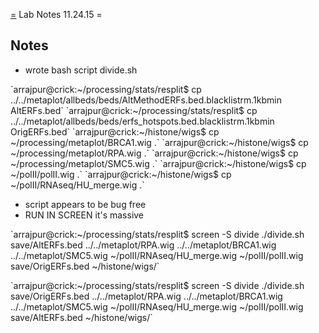 [[=]] Lab Notes 11.24.15 =

== Notes ==
* wrote bash script divide.sh
`arrajpur@crick:~/processing/stats/resplit$ cp ../../metaplot/allbeds/beds/AltMethodERFs.bed.blacklistrm.1kbmin AltERFs.bed`
`arrajpur@crick:~/processing/stats/resplit$ cp ../../metaplot/allbeds/beds/erfs_hotspots.bed.blacklistrm.1kbmin OrigERFs.bed`
`arrajpur@crick:~/histone/wigs$ cp ~/processing/metaplot/BRCA1.wig .`
`arrajpur@crick:~/histone/wigs$ cp ~/processing/metaplot/RPA.wig .`
`arrajpur@crick:~/histone/wigs$ cp ~/processing/metaplot/SMC5.wig .`
`arrajpur@crick:~/histone/wigs$ cp ~/polII/polII.wig .`
`arrajpur@crick:~/histone/wigs$ cp ~/polII/RNAseq/HU_merge.wig .`
* script appears to be bug free
* RUN IN SCREEN it's massive

`arrajpur@crick:~/processing/stats/resplit$ screen -S divide ./divide.sh save/AltERFs.bed ../../metaplot/RPA.wig ../../metaplot/BRCA1.wig ../../metaplot/SMC5.wig ~/polII/RNAseq/HU_merge.wig ~/polII/polII.wig save/OrigERFs.bed ~/histone/wigs/`

`arrajpur@crick:~/processing/stats/resplit$ screen -S divide ./divide.sh save/OrigERFs.bed ../../metaplot/RPA.wig ../../metaplot/BRCA1.wig ../../metaplot/SMC5.wig ~/polII/RNAseq/HU_merge.wig ~/polII/polII.wig save/AltERFs.bed ~/histone/wigs/`

